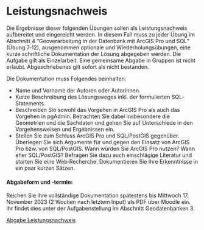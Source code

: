 # Leistungsnachweis

Die Ergebnisse dieser folgenden Übungen sollen als Leistungsnachweis aufbereitet und eingereicht werden. In diesem Fall muss zu jeder Übung im Abschnitt 4 "Geoverarbeitung in der Datenbank mit ArcGIS Pro und SQL" (Übung 7‐12), ausgenommen optionale und Wiederholungsübungen, eine kurze schriftliche Dokumentation der Lösung abgegeben werden. Die Aufgabe gilt als Einzelarbeit. Eine gemeinsame Abgabe in Gruppen ist nicht erlaubt. Abgeschriebenes gilt sofort als nicht bestanden.

Die Dokumentation muss Folgendes beinhalten:

- Name und Vorname der Autoren oder Autorinnen.
- Kurze Beschreibung des Lösungsweges inkl. der formulierten SQL‐Statements.
- Beschreiben Sie sowohl das Vorgehen in ArcGIS Pro als auch das Vorgehen in pgAdmin. Betrachten Sie dabei insbesondere die Geometrien und die Sachdaten und gehen Sie auf Unterschiede in den Vorgehensweisen und Ergebnissen ein.
- Stellen Sie zum Schluss ArcGIS Pro und SQL/PostGIS gegenüber. Überlegen Sie sich Argumente für und gegen den Einsatz von ArcGIS Pro bzw. von SQL/PostGIS. Wann würden Sie ArcGIS Pro nutzen? Wann eher SQL/PostGIS? Befragen Sie dazu auch einschlägige Literatur und starten Sie eine Web‐Recherche. Dokumentieren Sie Ihre Erkenntnisse in ein paar kurzen Sätzen.

#### Abgabeform und ‐termin:
Reichen Sie Ihre vollständige Dokumentation spätestens bis Mittwoch 17. November 2023 (2 Wochen nach letztem Input) als PDF über Moodle ein. Ihr findet dies unter der Aufgabenstellung im Abschnitt Geodatenbanken 3.

[Abgabe Leistungsnachweis](https://moodle.zhaw.ch/mod/assign/view.php?id=974520)
